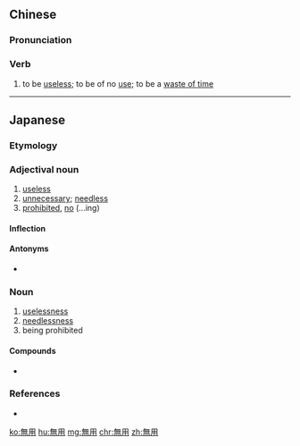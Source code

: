 {{also|无用}}
==Chinese==
{{zh-forms|s=无用}}

===Pronunciation===
{{zh-pron
|m=wúyòng
|c=mou4 jung6
|h=pfs=mò-yung
|mn=xm,qz,zz:bû-iōng/tw,zz:bô-iōng/xm,qz:bô-ēng
|mn-t=bho5 êng7
|cat=v
}}

===Verb===
{{zh-verb}}

# to be [[useless]]; to be of no [[use]]; to be a [[waste of time]]
#: {{zh-x|有人 認為{wéi} 讀書 無用。|Some believe reading '''is a waste of time'''.}}

----

==Japanese==
{{ja-kanjitab|む|よう|yomi=on}}

===Etymology===
{{prefix|無|用|lang=ja|t1=non-|t2=use|sort=よう}}

===Adjectival noun===
{{ja-adj|infl=na|むよう}}

# [[useless]]
# [[unnecessary]]; [[needless]]
# [[prohibited]], [[no]] (...ing)

====Inflection====
{{ja-na|むよう}}

====Antonyms====
* {{ja-r|有用|ゆうよう}}

===Noun===
{{ja-noun|むよう}}

# [[uselessness]]
# [[needlessness]]
# being prohibited

====Compounds====
* {{ja-r|問答無用|もんどうむよう}}

===References===
* {{R:Shogakukan}}

[[ko:無用]]
[[hu:無用]]
[[mg:無用]]
[[chr:無用]]
[[zh:無用]]